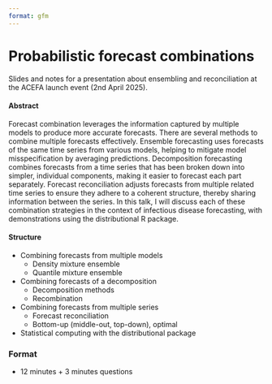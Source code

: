 ```yaml
---
format: gfm
---
```


<!-- README.md is generated from README.qmd. Please edit that file -->

# Probabilistic forecast combinations

Slides and notes for a presentation about ensembling and reconciliation at the ACEFA launch event (2nd April 2025).

<!-- A recording of this presentation is available on YouTube here: <https://www.youtube.com/watch?v=> -->

<!-- [![](preview.jpg)](https://www.youtube.com/watch?v=) -->

#### Abstract

Forecast combination leverages the information captured by multiple models to produce more accurate forecasts. There are several methods to combine multiple forecasts effectively. Ensemble forecasting uses forecasts of the same time series from various models, helping to mitigate model misspecification by averaging predictions. Decomposition forecasting combines forecasts from a time series that has been broken down into simpler, individual components, making it easier to forecast each part separately. Forecast reconciliation adjusts forecasts from multiple related time series to ensure they adhere to a coherent structure, thereby sharing information between the series. In this talk, I will discuss each of these combination strategies in the context of infectious disease forecasting, with demonstrations using the distributional R package.

#### Structure

* Combining forecasts from multiple models
  * Density mixture ensemble
  * Quantile mixture ensemble
* Combining forecasts of a decomposition
  * Decomposition methods
  * Recombination
* Combining forecasts from multiple series
  * Forecast reconciliation
  * Bottom-up (middle-out, top-down), optimal
* Statistical computing with the distributional package

### Format

* 12 minutes + 3 minutes questions
